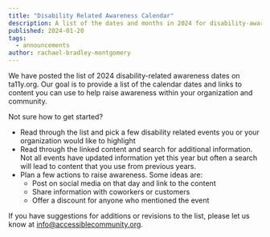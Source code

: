 ```yaml
---
title: "Disability Related Awareness Calendar"
description: A list of the dates and months in 2024 for disability-awareness
published: 2024-01-20
tags:
  - announcements
author: rachael-bradley-montgomery
---
```



We have posted the list of 2024 <ExternalLink href="https://www.ta11y.org/learning/topic?key=plan.z_holidays" inline={true}>disability-related awareness dates</ExternalLink> on <span class="text-brand fw-bold">t<span class="fw-lighter">a11y</span>.org</span>. Our goal is to provide a list of the calendar dates and links to content you can use to help raise awareness within your organization and community.

Not sure how to get started?

- Read through the list and pick a few disability related events you or your organization would like to highlight
- Read through the linked content and search for additional information. Not all events have updated information yet this year but often a search will lead to content that you use from previous years.
- Plan a few actions to raise awareness. Some ideas are:
  - Post on social media on that day and link to the content
  - Share information with coworkers or customers
  - Offer a discount for anyone who mentioned the event

If you have suggestions for additions or revisions to the list, please let us know at [info@accessiblecommunity.org](mailto:info@accessiblecommunity.org).

